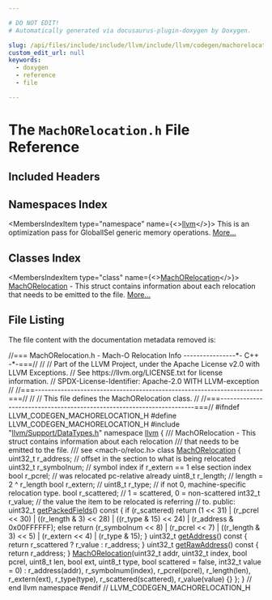 ```yaml
---

# DO NOT EDIT!
# Automatically generated via docusaurus-plugin-doxygen by Doxygen.

slug: /api/files/include/include/llvm/include/llvm/codegen/machorelocation-h
custom_edit_url: null
keywords:
  - doxygen
  - reference
  - file

---
```





# The `MachORelocation.h` File Reference

<DoxygenPage pluginConfig={pluginConfig}>



## Included Headers

<IncludesList>
<IncludesListItem
  filePath="llvm/Support/DataTypes.h"
  permalink="/docs/api/files/include/include/llvm/include/llvm/support/datatypes-h"
  isLocal="true" />
</IncludesList>

## Namespaces Index

<MembersIndex>

<MembersIndexItem
  type="namespace"
  name={<><a href="/docs/api/namespaces/llvm">llvm</a></>}>
This is an optimization pass for GlobalISel generic memory operations. <a href="/docs/api/namespaces/llvm/#details">More...</a>
</MembersIndexItem>

</MembersIndex>

## Classes Index

<MembersIndex>

<MembersIndexItem
  type="class"
  name={<><a href="/docs/api/classes/llvm/machorelocation">MachORelocation</a></>}>
<a href="/docs/api/classes/llvm/machorelocation">MachORelocation</a> - This struct contains information about each relocation that needs to be emitted to the file. <a href="/docs/api/classes/llvm/machorelocation/#details">More...</a>
</MembersIndexItem>

</MembersIndex>


## File Listing

The file content with the documentation metadata removed is:

<ProgramListing>

<Link id="l00001" /><CodeLine lineNumber="1"><Highlight kind="comment">//=== MachORelocation.h - Mach-O Relocation Info ----------------&#42;- C++ -&#42;-===//</Highlight><Highlight kind="normal"></Highlight></CodeLine>
<Link id="l00002" /><CodeLine lineNumber="2"><Highlight kind="normal"></Highlight><Highlight kind="comment">//</Highlight><Highlight kind="normal"></Highlight></CodeLine>
<Link id="l00003" /><CodeLine lineNumber="3"><Highlight kind="normal"></Highlight><Highlight kind="comment">// Part of the LLVM Project, under the Apache License v2.0 with LLVM Exceptions.</Highlight><Highlight kind="normal"></Highlight></CodeLine>
<Link id="l00004" /><CodeLine lineNumber="4"><Highlight kind="normal"></Highlight><Highlight kind="comment">// See https://llvm.org/LICENSE.txt for license information.</Highlight><Highlight kind="normal"></Highlight></CodeLine>
<Link id="l00005" /><CodeLine lineNumber="5"><Highlight kind="normal"></Highlight><Highlight kind="comment">// SPDX-License-Identifier: Apache-2.0 WITH LLVM-exception</Highlight><Highlight kind="normal"></Highlight></CodeLine>
<Link id="l00006" /><CodeLine lineNumber="6"><Highlight kind="normal"></Highlight><Highlight kind="comment">//</Highlight><Highlight kind="normal"></Highlight></CodeLine>
<Link id="l00007" /><CodeLine lineNumber="7"><Highlight kind="normal"></Highlight><Highlight kind="comment">//===----------------------------------------------------------------------===//</Highlight><Highlight kind="normal"></Highlight></CodeLine>
<Link id="l00008" /><CodeLine lineNumber="8"><Highlight kind="normal"></Highlight><Highlight kind="comment">//</Highlight><Highlight kind="normal"></Highlight></CodeLine>
<Link id="l00009" /><CodeLine lineNumber="9"><Highlight kind="normal"></Highlight><Highlight kind="comment">// This file defines the MachORelocation class.</Highlight><Highlight kind="normal"></Highlight></CodeLine>
<Link id="l00010" /><CodeLine lineNumber="10"><Highlight kind="normal"></Highlight><Highlight kind="comment">//</Highlight><Highlight kind="normal"></Highlight></CodeLine>
<Link id="l00011" /><CodeLine lineNumber="11"><Highlight kind="normal"></Highlight><Highlight kind="comment">//===----------------------------------------------------------------------===//</Highlight><Highlight kind="normal"></Highlight></CodeLine>
<Link id="l00012" /><CodeLine lineNumber="12"><Highlight kind="normal"></Highlight></CodeLine>
<Link id="l00013" /><CodeLine lineNumber="13"><Highlight kind="normal"></Highlight></CodeLine>
<Link id="l00014" /><CodeLine lineNumber="14"><Highlight kind="normal"></Highlight><Highlight kind="preprocessor">#ifndef LLVM&#95;CODEGEN&#95;MACHORELOCATION&#95;H</Highlight><Highlight kind="normal"></Highlight></CodeLine>
<Link id="l00015" /><CodeLine lineNumber="15"><Highlight kind="normal"></Highlight><Highlight kind="preprocessor">#define LLVM&#95;CODEGEN&#95;MACHORELOCATION&#95;H</Highlight><Highlight kind="normal"></Highlight></CodeLine>
<Link id="l00016" /><CodeLine lineNumber="16"><Highlight kind="normal"></Highlight></CodeLine>
<Link id="l00017" /><CodeLine lineNumber="17"><Highlight kind="normal"></Highlight><Highlight kind="preprocessor">#include &quot;<a href="/docs/api/files/include/include/llvm/include/llvm/support/datatypes-h">llvm/Support/DataTypes.h</a>&quot;</Highlight><Highlight kind="normal"></Highlight></CodeLine>
<Link id="l00018" /><CodeLine lineNumber="18"><Highlight kind="normal"></Highlight></CodeLine>
<Link id="l00019" /><CodeLine lineNumber="19"><Highlight kind="normal"></Highlight><Highlight kind="keyword">namespace </Highlight><Highlight kind="normal"><a href="/docs/api/namespaces/llvm">llvm</a> &#123;</Highlight></CodeLine>
<Link id="l00020" /><CodeLine lineNumber="20"><Highlight kind="normal"></Highlight><Highlight kind="comment"></Highlight></CodeLine>
<Link id="l00021" /><CodeLine lineNumber="21"><Highlight kind="comment">  /// MachORelocation - This struct contains information about each relocation</Highlight></CodeLine>
<Link id="l00022" /><CodeLine lineNumber="22"><Highlight kind="comment">  /// that needs to be emitted to the file.</Highlight></CodeLine>
<Link id="l00023" /><CodeLine lineNumber="23"><Highlight kind="comment">  /// see &lt;mach-o/reloc.h&gt;</Highlight><Highlight kind="normal"></Highlight></CodeLine>
<Link id="l00024" /><CodeLine lineNumber="24" lineLink="/docs/api/classes/llvm/machorelocation"><Highlight kind="normal">  </Highlight><Highlight kind="keyword">class </Highlight><Highlight kind="normal"><a href="/docs/api/classes/llvm/machorelocation/#ac7156d378838a604d1625ef7ab472ef1">MachORelocation</a> &#123;</Highlight></CodeLine>
<Link id="l00025" /><CodeLine lineNumber="25"><Highlight kind="normal">    uint32&#95;t r&#95;address;   </Highlight><Highlight kind="comment">// offset in the section to what is being  relocated</Highlight><Highlight kind="normal"></Highlight></CodeLine>
<Link id="l00026" /><CodeLine lineNumber="26"><Highlight kind="normal">    uint32&#95;t r&#95;symbolnum; </Highlight><Highlight kind="comment">// symbol index if r&#95;extern == 1 else section index</Highlight><Highlight kind="normal"></Highlight></CodeLine>
<Link id="l00027" /><CodeLine lineNumber="27"><Highlight kind="normal">    </Highlight><Highlight kind="keywordtype">bool</Highlight><Highlight kind="normal">     r&#95;pcrel;     </Highlight><Highlight kind="comment">// was relocated pc-relative already</Highlight><Highlight kind="normal"></Highlight></CodeLine>
<Link id="l00028" /><CodeLine lineNumber="28"><Highlight kind="normal">    uint8&#95;t  r&#95;length;    </Highlight><Highlight kind="comment">// length = 2 ^ r&#95;length</Highlight><Highlight kind="normal"></Highlight></CodeLine>
<Link id="l00029" /><CodeLine lineNumber="29"><Highlight kind="normal">    </Highlight><Highlight kind="keywordtype">bool</Highlight><Highlight kind="normal">     r&#95;extern;    </Highlight><Highlight kind="comment">//</Highlight><Highlight kind="normal"></Highlight></CodeLine>
<Link id="l00030" /><CodeLine lineNumber="30"><Highlight kind="normal">    uint8&#95;t  r&#95;type;      </Highlight><Highlight kind="comment">// if not 0, machine-specific relocation type.</Highlight><Highlight kind="normal"></Highlight></CodeLine>
<Link id="l00031" /><CodeLine lineNumber="31"><Highlight kind="normal">    </Highlight><Highlight kind="keywordtype">bool</Highlight><Highlight kind="normal">     r&#95;scattered; </Highlight><Highlight kind="comment">// 1 = scattered, 0 = non-scattered</Highlight><Highlight kind="normal"></Highlight></CodeLine>
<Link id="l00032" /><CodeLine lineNumber="32"><Highlight kind="normal">    int32&#95;t  r&#95;value;     </Highlight><Highlight kind="comment">// the value the item to be relocated is referring</Highlight><Highlight kind="normal"></Highlight></CodeLine>
<Link id="l00033" /><CodeLine lineNumber="33"><Highlight kind="normal">                          </Highlight><Highlight kind="comment">// to.</Highlight><Highlight kind="normal"></Highlight></CodeLine>
<Link id="l00034" /><CodeLine lineNumber="34"><Highlight kind="normal">  </Highlight><Highlight kind="keyword">public</Highlight><Highlight kind="normal">:</Highlight></CodeLine>
<Link id="l00035" /><CodeLine lineNumber="35" lineLink="/docs/api/classes/llvm/machorelocation/#a1dd86c48c3bf4b42e5ed314d37d60938"><Highlight kind="normal">    uint32&#95;t <a href="/docs/api/classes/llvm/machorelocation/#a1dd86c48c3bf4b42e5ed314d37d60938">getPackedFields</a>()</Highlight><Highlight kind="keyword"> const </Highlight><Highlight kind="normal">&#123;</Highlight></CodeLine>
<Link id="l00036" /><CodeLine lineNumber="36"><Highlight kind="normal">      </Highlight><Highlight kind="keywordflow">if</Highlight><Highlight kind="normal"> (r&#95;scattered)</Highlight></CodeLine>
<Link id="l00037" /><CodeLine lineNumber="37"><Highlight kind="normal">        </Highlight><Highlight kind="keywordflow">return</Highlight><Highlight kind="normal"> (1 &lt;&lt; 31) | (r&#95;pcrel &lt;&lt; 30) | ((r&#95;length &amp; 3) &lt;&lt; 28) |</Highlight></CodeLine>
<Link id="l00038" /><CodeLine lineNumber="38"><Highlight kind="normal">          ((r&#95;type &amp; 15) &lt;&lt; 24) | (r&#95;address &amp; 0x00FFFFFF);</Highlight></CodeLine>
<Link id="l00039" /><CodeLine lineNumber="39"><Highlight kind="normal">      </Highlight><Highlight kind="keywordflow">else</Highlight><Highlight kind="normal"></Highlight></CodeLine>
<Link id="l00040" /><CodeLine lineNumber="40"><Highlight kind="normal">        </Highlight><Highlight kind="keywordflow">return</Highlight><Highlight kind="normal"> (r&#95;symbolnum &lt;&lt; 8) | (r&#95;pcrel &lt;&lt; 7) | ((r&#95;length &amp; 3) &lt;&lt; 5) |</Highlight></CodeLine>
<Link id="l00041" /><CodeLine lineNumber="41"><Highlight kind="normal">          (r&#95;extern &lt;&lt; 4) | (r&#95;type &amp; 15);</Highlight></CodeLine>
<Link id="l00042" /><CodeLine lineNumber="42"><Highlight kind="normal">    &#125;</Highlight></CodeLine>
<Link id="l00043" /><CodeLine lineNumber="43" lineLink="/docs/api/classes/llvm/machorelocation/#a24415068326d774c1ed8facb31fcf4b0"><Highlight kind="normal">    uint32&#95;t <a href="/docs/api/classes/llvm/machorelocation/#a24415068326d774c1ed8facb31fcf4b0">getAddress</a>()</Highlight><Highlight kind="keyword"> const </Highlight><Highlight kind="normal">&#123; </Highlight><Highlight kind="keywordflow">return</Highlight><Highlight kind="normal"> r&#95;scattered ? r&#95;value : r&#95;address; &#125;</Highlight></CodeLine>
<Link id="l00044" /><CodeLine lineNumber="44" lineLink="/docs/api/classes/llvm/machorelocation/#a39b151b36c7d0af1337131b3e8c1e06e"><Highlight kind="normal">    uint32&#95;t <a href="/docs/api/classes/llvm/machorelocation/#a39b151b36c7d0af1337131b3e8c1e06e">getRawAddress</a>()</Highlight><Highlight kind="keyword"> const </Highlight><Highlight kind="normal">&#123; </Highlight><Highlight kind="keywordflow">return</Highlight><Highlight kind="normal"> r&#95;address; &#125;</Highlight></CodeLine>
<Link id="l00045" /><CodeLine lineNumber="45"><Highlight kind="normal"></Highlight></CodeLine>
<Link id="l00046" /><CodeLine lineNumber="46" lineLink="/docs/api/classes/llvm/machorelocation/#ac7156d378838a604d1625ef7ab472ef1"><Highlight kind="normal">    <a href="/docs/api/classes/llvm/machorelocation/#ac7156d378838a604d1625ef7ab472ef1">MachORelocation</a>(uint32&#95;t addr, uint32&#95;t index, </Highlight><Highlight kind="keywordtype">bool</Highlight><Highlight kind="normal"> pcrel, uint8&#95;t len,</Highlight></CodeLine>
<Link id="l00047" /><CodeLine lineNumber="47"><Highlight kind="normal">                    </Highlight><Highlight kind="keywordtype">bool</Highlight><Highlight kind="normal"> ext, uint8&#95;t type, </Highlight><Highlight kind="keywordtype">bool</Highlight><Highlight kind="normal"> scattered = </Highlight><Highlight kind="keyword">false</Highlight><Highlight kind="normal">,</Highlight></CodeLine>
<Link id="l00048" /><CodeLine lineNumber="48"><Highlight kind="normal">                    int32&#95;t value = 0) :</Highlight></CodeLine>
<Link id="l00049" /><CodeLine lineNumber="49"><Highlight kind="normal">      r&#95;address(addr), r&#95;symbolnum(index), r&#95;pcrel(pcrel), r&#95;length(len),</Highlight></CodeLine>
<Link id="l00050" /><CodeLine lineNumber="50"><Highlight kind="normal">      r&#95;extern(ext), r&#95;type(type), r&#95;scattered(scattered), r&#95;value(value) &#123;&#125;</Highlight></CodeLine>
<Link id="l00051" /><CodeLine lineNumber="51"><Highlight kind="normal">  &#125;;</Highlight></CodeLine>
<Link id="l00052" /><CodeLine lineNumber="52"><Highlight kind="normal"></Highlight></CodeLine>
<Link id="l00053" /><CodeLine lineNumber="53"><Highlight kind="normal">&#125; </Highlight><Highlight kind="comment">// end llvm namespace</Highlight><Highlight kind="normal"></Highlight></CodeLine>
<Link id="l00054" /><CodeLine lineNumber="54"><Highlight kind="normal"></Highlight></CodeLine>
<Link id="l00055" /><CodeLine lineNumber="55"><Highlight kind="normal"></Highlight><Highlight kind="preprocessor">#endif </Highlight><Highlight kind="comment">// LLVM&#95;CODEGEN&#95;MACHORELOCATION&#95;H</Highlight><Highlight kind="normal"></Highlight></CodeLine>

</ProgramListing>

</DoxygenPage>
